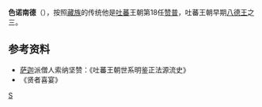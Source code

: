 '''色诺南德'''（{{bo|z=སེ་སྣོལ་གནམ་ལྡེ།|w=Se snol gnam lde}}），按照[[藏族|藏族]]的传统他是[[吐蕃|吐蕃]]王朝第18任[[赞普|赞普]]，吐蕃王朝早期[[八德王|八德王]]之三。

==参考资料==
*[[萨迦|萨迦]]派僧人索纳坚赞：《吐蕃王朝世系明鉴正法源流史》
*《贤者喜宴》

{{start box}}
{{s-before|[[德楚南雄|德楚南雄]]}}
{{s-title|[[吐蕃国王列表|吐蕃赞普]]|第18任<br />'''八德王'''之三}}
{{s-after|[[色诺布德|色诺布德]]}}
{{end box}}
{{吐蕃赞普}}

[[Category:吐蕃赞普|S]]
